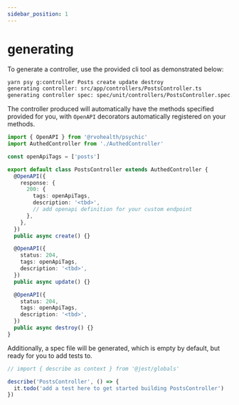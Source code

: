 ```yaml
---
sidebar_position: 1
---
```



# generating

To generate a controller, use the provided cli tool as demonstrated below:

```bash
yarn psy g:controller Posts create update destroy
generating controller: src/app/controllers/PostsController.ts
generating controller spec: spec/unit/controllers/PostsController.spec.ts
```

The controller produced will automatically have the methods specified provided for you, with `OpenAPI` decorators automatically registered on your methods.

```ts
import { OpenAPI } from '@rvohealth/psychic'
import AuthedController from './AuthedController'

const openApiTags = ['posts']

export default class PostsController extends AuthedController {
  @OpenAPI({
    response: {
      200: {
        tags: openApiTags,
        description: '<tbd>',
        // add openapi definition for your custom endpoint
      },
    },
  })
  public async create() {}

  @OpenAPI({
    status: 204,
    tags: openApiTags,
    description: '<tbd>',
  })
  public async update() {}

  @OpenAPI({
    status: 204,
    tags: openApiTags,
    description: '<tbd>',
  })
  public async destroy() {}
}
```

Additionally, a spec file will be generated, which is empty by default, but ready for you to add tests to.

```ts
// import { describe as context } from '@jest/globals'

describe('PostsController', () => {
  it.todo('add a test here to get started building PostsController')
})
```
